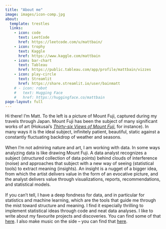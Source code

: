 ```yaml
---
title: "About me"
image: images/icon-comp.jpg
about:
  template: trestles
  links:
    - icon: code
      text: LeetCode
      href: https://leetcode.com/u/mattbain/
    - icon: trophy
      text: Kaggle
      href: https://www.kaggle.com/mattbain
    - icon: bar-chart
      text: Tableau
      href: https://public.tableau.com/app/profile/mattbain/vizzes
    - icon: play-circle
      text: Streamlit
      href: https://share.streamlit.io/user/bainmatt
    # - icon: robot
    #   text: Hugging Face
    #   href: https://huggingface.co/mattbain
page-layout: full
---
```


Hi there! I'm Matt. To the left is a picture of Mount Fuji,
captured during my travels through Japan.
Mount Fuji has been the subject of many significant works of art
(Hokusai's [*Thirty-six Views of Mount Fuji*](https://en.wikipedia.org/wiki/Thirty-six_Views_of_Mount_Fuji), 
for instance).
In many ways it is the ideal subject, infinitely patient, beautiful,
static against a constantly fluctuating backdrop of weather and seasons.
<br><br>
When I'm not admiring nature and art, I am working with data. 
In some ways analyzing data is like drawing Mount Fuji. A data analyst
recognizes a subject (structured collection of data points)
behind clouds of interference (noise)
and approaches that subject with a new way of seeing (statistical tools)
to extract meaning (insights).
An insight is a nugget of a bigger idea, from which the artist
delivers value in the form of an evocative picture,
and the analyst delivers value through
visualizations, reports, recommendations, and statistical models.
<br><br>
If you can't tell, I have a deep fondness for data,
and in particular for statistics and machine learning, which are the tools that
guide me through the mist toward structure and meaning.
I find it especially thrilling to implement statistical ideas through
code and neat data analyses.
I like to write about my favourite projects and discoveries. 
You can find some of that [here](gallery.html). 
I also make music on the side -- you can find that [here](music-page.html).
